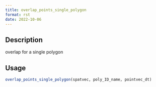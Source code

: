 ```yaml
--- 
title: overlap_points_single_polygon 
format: rst 
date: 2022-10-06 
--- 
```


## Description

overlap for a single polygon


## Usage

```r
overlap_points_single_polygon(spatvec, poly_ID_name, pointvec_dt)
```


